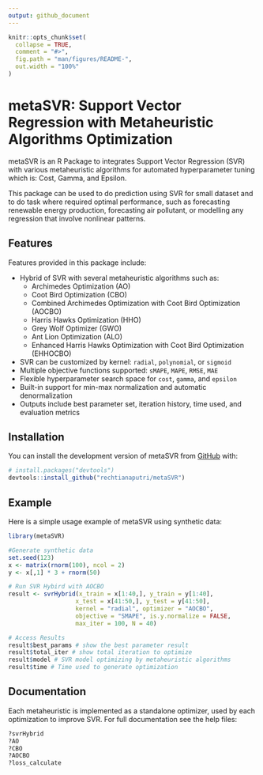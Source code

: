 ```yaml
---
output: github_document
---
```


<!-- README.md is generated from README.Rmd. Please edit that file -->

```r
knitr::opts_chunk$set(
  collapse = TRUE,
  comment = "#>",
  fig.path = "man/figures/README-",
  out.width = "100%"
)
```

# metaSVR: Support Vector Regression with Metaheuristic Algorithms Optimization

<!-- badges: start -->
<!-- badges: end -->

metaSVR is an R Package to integrates Support Vector Regression (SVR) with various metaheuristic algorithms for automated hyperparameter tuning which is: Cost, Gamma, and Epsilon.

This package can be used to do prediction using SVR for small dataset and to do task where required optimal performance, such as forecasting renewable energy production, forecasting air pollutant, or modelling any regression that involve nonlinear patterns.    

## Features


Features provided in this package include:

- Hybrid of SVR with several metaheuristic algorithms such as:
  - Archimedes Optimization (AO)
  - Coot Bird Optimization (CBO)
  - Combined Archimedes Optimization with Coot Bird Optimization (AOCBO)
  - Harris Hawks Optimization (HHO)
  - Grey Wolf Optimizer (GWO)
  - Ant Lion Optimization (ALO)
  - Enhanced Harris Hawks Optimization with Coot Bird Optimization (EHHOCBO)
- SVR can be customized by kernel: `radial`, `polynomial`, or `sigmoid`
- Multiple objective functions supported: `sMAPE`, `MAPE`, `RMSE`, `MAE`
- Flexible hyperparameter search space for `cost`, `gamma`, and `epsilon`
- Built-in support for min-max normalization and automatic denormalization
- Outputs include best parameter set, iteration history, time used, and evaluation metrics

## Installation

You can install the development version of metaSVR from [GitHub](https://github.com/) with:

``` r
# install.packages("devtools")
devtools::install_github("rechtianaputri/metaSVR")
```

## Example

Here is a simple usage example of metaSVR using synthetic data:

```r
library(metaSVR)

#Generate synthetic data
set.seed(123)
x <- matrix(rnorm(100), ncol = 2)
y <- x[,1] * 3 + rnorm(50)

# Run SVR Hybird with AOCBO
result <- svrHybrid(x_train = x[1:40,], y_train = y[1:40],
                   x_test = x[41:50,], y_test = y[41:50],
                   kernel = "radial", optimizer = "AOCBO",
                   objective = "SMAPE", is.y.normalize = FALSE,
                   max_iter = 100, N = 40)

# Access Results
result$best_params # show the best parameter result
result$total_iter # show total iteration to optimize
result$model # SVR model optimizing by metaheuristic algorithms
result$time # Time used to generate optimization
```

## Documentation

Each metaheuristic is implemented as a standalone optimizer, used by each optimization to improve SVR. For full documentation see the help files:
```r
?svrHybrid
?AO
?CBO
?AOCBO
?loss_calculate
```


